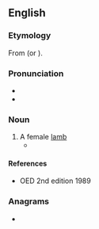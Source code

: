 ==English==

===Etymology===
From {{inh|en|ang|cilfor}} (or {{m|ang|ceolfor}}).

===Pronunciation===
* {{IPA|en|/ˈtʃɪlvɚ/}}
* {{rhymes|en|ɪlvə(r)}}

===Noun===
{{en-noun}}

# A female [[lamb]]
#* {{quote-journal|en|year=1883|author=Robert Holland|title=|journal=Notes and Queries|url=https://books.google.com/books?id=efPnRcnriDEC&pg=PA176|series=6|number=8|page=176|text=A ''pur'' in Dorsetshire is a castrated male lamb; a '''''chilver''''' is a female lamb.}}

====References====
* OED 2nd edition 1989

===Anagrams===
* {{anagrams|en|a=cehilrv|chervil}}